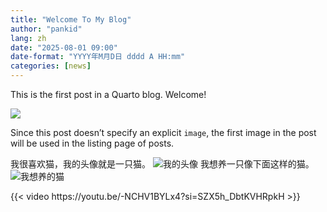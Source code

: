 ```yaml
---
title: "Welcome To My Blog"
author: "pankid"
lang: zh
date: "2025-08-01 09:00"
date-format: "YYYY年M月D日 dddd A HH:mm"
categories: [news]
---
```


This is the first post in a Quarto blog. Welcome!

![](thumbnail.jpg)

Since this post doesn't specify an explicit `image`, the first image in the post will be used in the listing page of posts.

我很喜欢猫，我的头像就是一只猫。
![我的头像](https://pankid-tuchuang.oss-cn-shanghai.aliyuncs.com/cat.png "我的头像")
我想养一只像下面这样的猫。
![我想养的猫](https://pankid-tuchuang.oss-cn-shanghai.aliyuncs.com/wukong1.jpeg "我想养的猫")

{{< video https://youtu.be/-NCHV1BYLx4?si=SZX5h_DbtKVHRpkH >}}